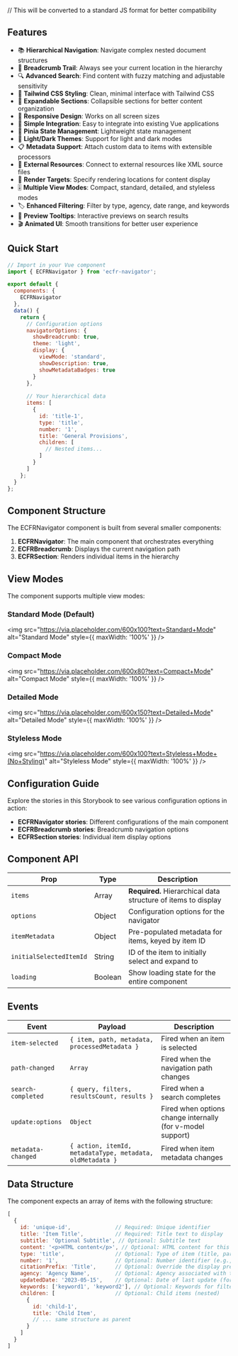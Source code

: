 // This will be converted to a standard JS format for better compatibility

## Features

- 📚 **Hierarchical Navigation**: Navigate complex nested document structures
- 🔖 **Breadcrumb Trail**: Always see your current location in the hierarchy
- 🔍 **Advanced Search**: Find content with fuzzy matching and adjustable sensitivity
- 🎨 **Tailwind CSS Styling**: Clean, minimal interface with Tailwind CSS
- 🧩 **Expandable Sections**: Collapsible sections for better content organization
- 📱 **Responsive Design**: Works on all screen sizes
- 🔌 **Simple Integration**: Easy to integrate into existing Vue applications
- 🔄 **Pinia State Management**: Lightweight state management
- 🌙 **Light/Dark Themes**: Support for light and dark modes
- 📋 **Metadata Support**: Attach custom data to items with extensible processors
- 🔗 **External Resources**: Connect to external resources like XML source files
- 🎯 **Render Targets**: Specify rendering locations for content display
- 🎚️ **Multiple View Modes**: Compact, standard, detailed, and styleless modes
- 🏷️ **Enhanced Filtering**: Filter by type, agency, date range, and keywords
- 💬 **Preview Tooltips**: Interactive previews on search results
- 🎬 **Animated UI**: Smooth transitions for better user experience

## Quick Start

```javascript
// Import in your Vue component
import { ECFRNavigator } from 'ecfr-navigator';

export default {
  components: {
    ECFRNavigator
  },
  data() {
    return {
      // Configuration options
      navigatorOptions: {
        showBreadcrumb: true,
        theme: 'light',
        display: {
          viewMode: 'standard',
          showDescription: true,
          showMetadataBadges: true
        }
      },
      
      // Your hierarchical data
      items: [
        {
          id: 'title-1',
          type: 'title',
          number: '1',
          title: 'General Provisions',
          children: [
            // Nested items...
          ]
        }
      ]
    };
  }
};
```

## Component Structure

The ECFRNavigator component is built from several smaller components:

1. **ECFRNavigator**: The main component that orchestrates everything
2. **ECFRBreadcrumb**: Displays the current navigation path
3. **ECFRSection**: Renders individual items in the hierarchy

## View Modes

The component supports multiple view modes:

### Standard Mode (Default)
<img src="https://via.placeholder.com/600x100?text=Standard+Mode" alt="Standard Mode" style={{ maxWidth: '100%' }} />

### Compact Mode
<img src="https://via.placeholder.com/600x80?text=Compact+Mode" alt="Compact Mode" style={{ maxWidth: '100%' }} />

### Detailed Mode
<img src="https://via.placeholder.com/600x150?text=Detailed+Mode" alt="Detailed Mode" style={{ maxWidth: '100%' }} />

### Styleless Mode
<img src="https://via.placeholder.com/600x100?text=Styleless+Mode+(No+Styling)" alt="Styleless Mode" style={{ maxWidth: '100%' }} />

## Configuration Guide

Explore the stories in this Storybook to see various configuration options in action:

- **ECFRNavigator stories**: Different configurations of the main component
- **ECFRBreadcrumb stories**: Breadcrumb navigation options
- **ECFRSection stories**: Individual item display options

## Component API

| Prop | Type | Description |
|------|------|-------------|
| `items` | Array | **Required.** Hierarchical data structure of items to display |
| `options` | Object | Configuration options for the navigator |
| `itemMetadata` | Object | Pre-populated metadata for items, keyed by item ID |
| `initialSelectedItemId` | String | ID of the item to initially select and expand to |
| `loading` | Boolean | Show loading state for the entire component |

## Events

| Event | Payload | Description |
|-------|---------|-------------|
| `item-selected` | `{ item, path, metadata, processedMetadata }` | Fired when an item is selected |
| `path-changed` | `Array` | Fired when the navigation path changes |
| `search-completed` | `{ query, filters, resultsCount, results }` | Fired when a search completes |
| `update:options` | `Object` | Fired when options change internally (for v-model support) |
| `metadata-changed` | `{ action, itemId, metadataType, metadata, oldMetadata }` | Fired when item metadata changes |

## Data Structure

The component expects an array of items with the following structure:

```javascript
[
  {
    id: 'unique-id',              // Required: Unique identifier
    title: 'Item Title',          // Required: Title text to display
    subtitle: 'Optional Subtitle', // Optional: Subtitle text
    content: '<p>HTML content</p>', // Optional: HTML content for this item
    type: 'title',                // Optional: Type of item (title, part, section, etc.)
    number: '1',                  // Optional: Number identifier (e.g., '1', '1.1')
    citationPrefix: 'Title',      // Optional: Override the display prefix
    agency: 'Agency Name',        // Optional: Agency associated with this item
    updatedDate: '2023-05-15',    // Optional: Date of last update (for filtering)
    keywords: ['keyword1', 'keyword2'], // Optional: Keywords for filtering
    children: [                   // Optional: Child items (nested)
      {
        id: 'child-1',
        title: 'Child Item',
        // ... same structure as parent
      }
    ]
  }
]
```